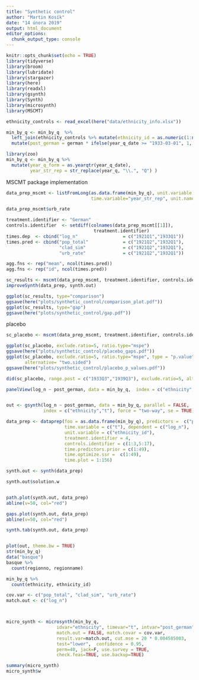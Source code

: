 ```yaml
---
title: "Synthetic control"
author: "Martin Kosík"
date: "14 února 2019"
output: html_document
editor_options: 
  chunk_output_type: console
---
```


```r
knitr::opts_chunk$set(echo = TRUE)
library(tidyverse)
library(broom)
library(lubridate)
library(stargazer)
library(here)
library(readxl)
library(gsynth)
library(Synth)
library(microsynth)
library(MSCMT)
```

```r
ethnicity_controls <- read_excel(here("data/ethnicity_info.xlsx"))

min_by_q <- min_by_q  %>% 
  left_join(ethnicity_controls %>% mutate(ethnicity_id = as.numeric(1:n())), by = "ethnicity") %>% 
  mutate(post_german = german * ifelse(year_q_date >= "1933-03-01", 1, 0))

library(zoo)
min_by_q <- min_by_q %>% 
  mutate(year_q_form = as.yearqtr(year_q_date), 
         year_str_rep = str_replace(year_q, "\\.", "Q") ) 
```

MSCMT package implementation
```r
data_prep_mscmt <- listFromLong(as.data.frame(min_by_q), unit.variable = "ethnicity_id", 
                                time.variable="year_str_rep", unit.names.variable="ethnicity")

data_prep_mscmt$urb_rate
```

```r
treatment.identifier <- "German"
controls.identifier  <- setdiff(colnames(data_prep_mscmt[[1]]),
                                 treatment.identifier)
times.dep  <- cbind("log_n"                 = c("1921Q1","1933Q1"))
times.pred <- cbind("pop_total"             = c("1921Q2","1932Q1"),
                    "clad_sim"              = c("1921Q2","1932Q1"),
                    "urb_rate"              = c("1921Q2","1932Q1"))

agg.fns <- rep("mean", ncol(times.pred))                       
agg.fns <- rep("id", ncol(times.pred))
```

```r
sc_results <- mscmt(data_prep_mscmt, treatment.identifier, controls.identifier, times.dep, times.pred, agg.fns, seed=2019, single.v=TRUE)
improveSynth(data_prep, synth.out)
```

```r
ggplot(sc_results, type="comparison")
ggsave(here("plots/synthetic_control/comparison_plot.pdf"))
ggplot(sc_results, type="gap")
ggsave(here("plots/synthetic_control/gap.pdf"))

```
placebo
```r
sc_placebo <- mscmt(data_prep_mscmt, treatment.identifier, controls.identifier, times.dep, times.pred, agg.fns, seed=2019, single.v=TRUE, placebo = TRUE)

ggplot(sc_placebo, exclude.ratio=5, ratio.type="mspe")
ggsave(here("plots/synthetic_control/placebo_gaps.pdf"))
ggplot(sc_placebo, exclude.ratio=5, ratio.type="mspe", type = "p.value", limits=c("1933-01-01", "1939-11-01"), 
       alternative= "two.sided")
ggsave(here("plots/synthetic_control/placebo_p_values.pdf"))

did(sc_placebo, range.post = c("1933Q3","1939Q3"), exclude.ratio=5, alternative="two.sided")


```



```r
panelView(log_n ~ post_german, data = min_by_q,  index = c("ethnicity","t")) 


out <- gsynth(log_n ~ post_german, data = min_by_q, parallel = FALSE, 
              index = c("ethnicity","t"), force = "two-way", se = TRUE) 

data_prep <- dataprep(foo = as.data.frame(min_by_q), predictors =  c("pop_total", "clad_sim", "urb_rate"),
                      time.variable = c("t"), dependent = c("log_n"),
                      unit.variable = c("ethnicity_id"), 
                      treatment.identifier = 4, 
                      controls.identifier = c(1:3,5:17),
                      time.predictors.prior = c(1:49),
                      time.optimize.ssr =  c(1:49), 
                      time.plot = 1:156)

synth.out <- synth(data_prep)

synth.out$solution.w


path.plot(synth.out, data_prep)
abline(v=50, col="red")

gaps.plot(synth.out, data_prep)
abline(v=50, col="red")

synth.tab(synth.out, data_prep)


plot(out, theme.bw = TRUE)
str(min_by_q)
data("basque")
basque %>% 
  count(regionno, regionname)

min_by_q %>% 
  count(ethnicity, ethnicity_id)
```

```r
cov.var <- c("pop_total", "clad_sim", "urb_rate")
match.out <- c("log_n")



micro_synth <- microsynth(min_by_q, 
                   idvar="ethnicity", timevar="t", intvar="post_german",
                   match.out = FALSE, match.covar = cov.var,
                   result.var=match.out, cut.mse = 20 * 0.004585003,
                   test="lower",  confidence = 0.95, 
                   perm=40, jack=F, use.survey = TRUE, 
                   check.feas=TRUE, use.backup=TRUE)

summary(micro_synth)
micro_synth$w

```

